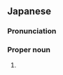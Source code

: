==Japanese==
{{ja-kanjitab|りゅう|じ}}

===Pronunciation===
{{ja-pron|りゅうじ}}

===Proper noun===
{{ja-pos|proper|りゅうじ}}

# {{given name|male|lang=ja|sort=りゅうじ}}